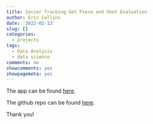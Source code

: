 ```yaml
---
title: Soccer Tracking-Set Piece and Shot Evaluation
author: Eric Collins
date: '2022-02-13'
slug: []
categories:
  - projects
tags:
  - Data Analysis
  - data science
comments: no
showcomments: yes
showpagemeta: yes
---
```


The app can be found [here](https://eric-collins.shinyapps.io/SetPieceAnalysis/?_ga=2.128983116.1722490299.1644791912-1683136978.1644261128).

The github repo can be found [here](https://github.com/eric-collins/SoccerSetPieceAnalysis).


Thank you!